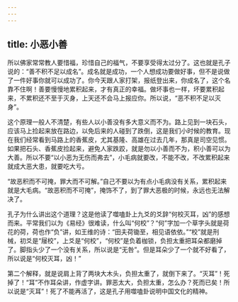 ```yaml
---
---
---
```

title: 小恶小善
---




所以佛家常常教人要惜福，珍惜自己的福气，不要享受得太过分了。这也就是孔子说的：“善不积不足以成名”。成名就是成功，一个人想成功要做好事，但不是说做了一件好事你就可以成功了。你今天跟人家打架，报纸登出来，你成名了，这个名靠不住啊！善要慢慢地累积起来，才有真正的幸福。做坏事也一样，坏要累积起来，不累积还不至于灭身，上天还不会马上报应你。所以说，“恶不积不足以灭身”。

这个原理一般人不清楚，有些人以小善没有多大意义而不为。路上见到一块石头，应该马上捡起来放在路边，以免后来的人碰到了跌倒，这是我们小时候的教育。现在我们经常看到马路上的香蕉皮，尤其基隆、高雄在过去几年，那真是司空见惯。如果把石头、香蕉皮捡起来，避免人家跌跤，就是勿以小善而不为，积小善可以为大善。所以不要“以小恶为无伤而弗去”，小毛病就要改，不能不改，不改累积起来就成大恶大患，就要吃大亏。

“故恶积而不可掩，罪大而不可解。”自己不要以为有点小毛病没有关系，累积起来就是大毛病。“故恶积而不可掩”，掩饰不了，到了罪大恶极的时候，永远也无法解决了。

孔子为什么讲出这个道理？这是他读了噬嗑卦上九爻的爻辞“何校灭耳，凶”的感想而来。平常我们以为《易经》很难读，什么叫“何校”？“何”字加一个草字头就是荷花的荷，荷也作“负”讲，如王维的诗：“田夫荷锄至，相见语依依。”“校”就是刑械，初爻是“屦校”，上爻是“何校”，“何校”是负着枷锁，负担太重把耳朵都磨掉了。脚指头少了一个没有关系，所以说是“无咎”。但是耳朵少了一个就不好看了，所以说是“何校灭耳，凶！”

第二个解释，就是说肩上背了两块大木头，负担太重了，就倒下来了。“灭耳”！死掉了！“耳”不作耳朵讲，作虚字讲。罪恶太大，负担太重，怎么办？死而已矣！所以说是“灭耳”！死了不能再活了，这是孔子用噬嗑卦说明中国文化的精神。